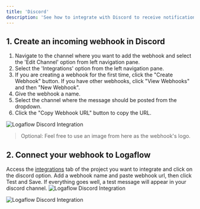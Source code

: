 ```yaml
---
title: 'Discord'
description: 'See how to integrate with Discord to receive notifications of new feedback on your channels'
---
```


## 1.  Create an incoming webhook in Discord
1. Navigate to the channel where you want to add the webhook and select the 'Edit Channel' option from left navigation pane.
2. Select the 'Integrations' option from the left navigation pane.
3. If you are creating a webhook for the first time, click the "Create Webhook" button. If you have other webhooks, click "View Webhooks" and then "New Webhook".
4. Give the webhook a name.
5. Select the channel where the message should be posted from the dropdown.
6. Click the "Copy Webhook URL" button to copy the URL.

<img
  src="/images/discord_1.gif"
  alt="Logaflow Discord Integration"
/>

> Optional: Feel free to use an image from here as the webhook's logo.

## 2. Connect your webhook to Logaflow
Access the [integrations](https://app.logaflow.com/workspace/integrations) tab of the project you want to integrate and click on the discord option. Add a webhook name and paste webhook url, then click Test and Save. If everything goes well, a test message will appear in your discord channel.
<img
  src="/images/discord_2.png"
  alt="Logaflow Discord Integration"
/>

<img
  src="/images/discord_3.png"
  alt="Logaflow Discord Integration"
/>